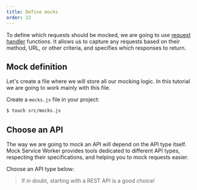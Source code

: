 ```yaml
---
title: Define mocks
order: 22
---
```


To define which requests should be mocked, we are going to use [request handler](/docs/basics/request-handler) functions. It allows us to capture any requests based on their method, URL, or other criteria, and specifies which responses to return.

## Mock definition

Let's create a file where we will store all our mocking logic. In this tutorial we are going to work mainly with this file.

<Action>
  Create a <code>mocks.js</code> file in your project:
</Action>

```bash
$ touch src/mocks.js
```

## Choose an API

The way we are going to mock an API will depend on the API type itself. Mock Service Worker provides tools dedicated to different API types, respecting their specifications, and helping you to mock requests easier.

<Action>Choose an API type below:</Action>


<PageLink
  page={MockingRestApiPage}
  url="/docs/getting-started/mocks/rest-api"
/>
<PageLink
  page={MockingGraphQLApiPage}
  url="/docs/getting-started/mocks/graphql-api"
/>

> If in doubt, starting with a REST API is a good choice!
